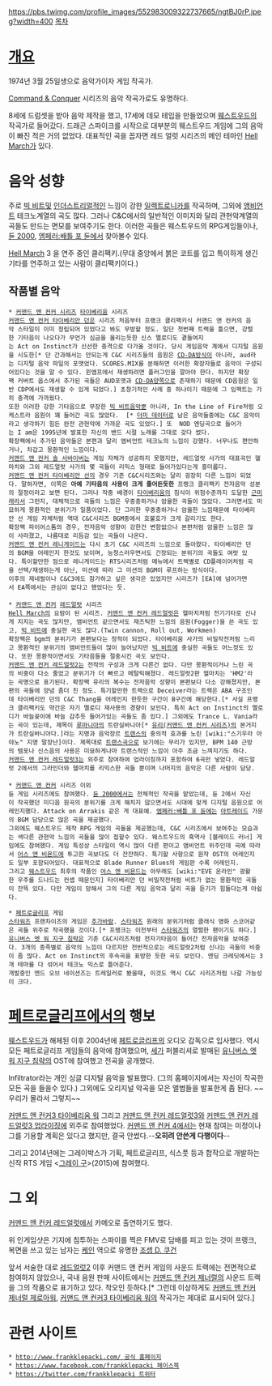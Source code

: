 https://pbs.twimg.com/profile_images/552983009322737665/ngtBJ0rP.jpeg?width=400
[[목차]]
= [[개요]] = 
1974년 3월 25일생으로 음악가이자 게임 작곡가.

[[Command & Conquer]] 시리즈의 음악 작곡가로도 유명하다.

8세에 드럼셋을 받아 음악 제작을 했고, 17세에 데모 테입을 만들었으며 [[웨스트우드]]의 작곡가로 들어갔다. 드래곤 스파이크를 시작으로 대부분의 웨스트우드 게임에 그의 음악이 빠진 적은 거의 없었다. 대표적인 곡을 꼽자면 레드 얼럿 시리즈의 메인 테마인 [[Hell March]]가 있다.

= 음악 성향 =
주로 [[빅 비트]]및 [[인더스트리얼]]적인 느낌이 강한 [[일렉트로니카]]를 작곡하며, 그외에 [[앰비언트]] 테크노계열의 곡도 많다. 그러나 C&C에서의 일반적인 이미지와 달리 관현악계열의 곡들도 만드는 면모를 보여주기도 한다. 이러한 곡들은 웨스트우드의 RPG게임들이나, [[듄 2000]], [[엠페러:배틀 포 듄]]에서 찾아볼수 있다.

{{{#!html
<object width="640" height="385"><param name="movie" value="http://www.youtube.com/v/u_qPFFem6UU?fs=1&amp;hl=ko_KR"></param><param name="allowFullScreen" value="true"></param><param name="allowscriptaccess" value="always"></param><embed src="http://www.youtube.com/v/u_qPFFem6UU?fs=1&amp;hl=ko_KR" type="application/x-shockwave-flash" allowscriptaccess="always" allowfullscreen="true" width="640" height="385"></embed></object>
}}}

[[Hell March]] 3 을 연주 중인 클리팩키.(무대 중앙에서 붉은 코트를 입고 특이하게 생긴 기타를 연주하고 있는 사람이 클리팩키이다.)

== 작품별 음악 ==
 * [[커맨드 앤 컨커 시리즈]] [[타이베리움]] 시리즈
 [[커맨드 앤 컨커 타이베리안 던]]은 시리즈 처음부터 프랭크 클리팩키식 커맨드 앤 컨커의 음악 스타일이 이미 정립되어 있었다고 봐도 무방할 정도. 일단 첫번째 트랙을 틀으면, 강렬한 기타음이 나오다가 무언가 심금을 울리는듯한 신스 멜로디도 곁들여지는 Act on Instinct가 신선한 충격으로 다가올 것이다. 당시 게임음악 계에서 디지털 음원을 시도한[* 단 간과해서는 안되는게 C&C 시리즈들의 음원은 [[CD-DA]]방식이 아니라, aud라는 디지털 음악 파일의 포맷었다. SCORES.MIX를 분해하면 이러한 확장자들로 음악이 구성되어있다는 것을 알 수 있다. 윈앰프에서 재생하려면 플러그인을 깔아야 한다. 하지만 확장팩 커버트 옵스에서 추가된 곡들은 AUD포맷과 [[CD-DA]]양쪽으로 존재하기 때문에 CD음원은 일반 CDP에서도 재생할 수 있게 되었다.] 초창기적인 사례 중 하나이기 때문에 그 임팩트는 가히 충격에 가까웠다.
 또한 이러한 강한 기타음으로 무장한 [[빅 비트]]음악뿐 아니라, In the Line of Fire처럼 오케스트라 음원이 꽤 들어간 곡도 많았다.  [* [[더미 데이터]]로 남은 음악들중에는 C&C 음악이라고 생각하기 힘든 완전 관현악에 가까운 곡도 있었다.] 또  NOD 엔딩곡으로 들어가는 I am은 1995년에 발표한 자신의 밴드 시절 노래를 그대로 갖다 썼다.
 확장팩에서 추가된 음악들은 본편과 달리 앰비언트 테크노의 느낌이 강했다. 너무나도 편안하거나, 차갑고 몽환적인 느낌이다.
 [[커맨드 앤 컨커 솔 서바이버]]는 게임 자체가 성공하지 못했지만, 레드얼럿 사가의 대표곡인 헬마치와 그외 레드얼럿 사가의 몇 곡들이 리믹스 형태로 들어가있다는게 흥미롭다.
 [[커맨드 앤 컨커 타이베리안 선]]의 경우 기존 C&C시리즈와는 달리 굉장히 다른 느낌이 되었다. 말하자면, 이쪽은 '''아예 기타음의 사용이 크게 줄어든듯한''' 프랭크 클리팩키 전자음악 성분의 절정이라고 보면 된다. 그러나 작중 배경이 [[타이베리움]]의 침식이 위험수준까지 도달한 [[근미래]]라서 그런지, 대체적으로 곡들의 느낌은 우중충하거나 암울한 곡들이 많았다. 그러면서도 미묘하게 몽환적인 분위기가 일품이었다. 단 그러한 우중충하거나 암울한 느낌때문에 타이베리안 선 게임 자체처럼 역대 C&C시리즈 BGM중에서 호불호가 크게 갈리기도 한다.
 확장팩 파이어스톰의 경우, 전자음악 성향이 강한건 변함없으나 본편처럼 암울한 느낌은 많이 사라졌고, 나름대로 리듬감 있는 곡들이 나온다.
 [[커맨드 앤 컨커 레니게이드]]는 다시 초기 C&C 시리즈의 느낌으로 돌아왔다. 타이베리안 던의 BGM을 어레인지 한것도 보이며, 능청스러우면서도 긴장되는 분위기의 곡들도 여럿 있다. 특이할만한 점으로 레니게이드는 RTS시리즈처럼 메뉴에서 트랙별로 CD플레이어처럼 곡을 선택/재생하는게 아닌, 미션에 따라 그 미션의 BGM이 루프하는 방식이다.
 이후의 제네럴이나 C&C3에도 참가하고 싶은 생각은 있었지만 시리즈가 [EA]에 넘어가면서 EA쪽에서는 관심이 없다고 했었다는 듯.
 
 * [[커맨드 앤 컨커]] [[레드얼럿]] 시리즈
 [[Hell March]]의 요람이 된 시리즈. [[커맨드 앤 컨커 레드얼럿]]은 헬마치처럼 전기기타로 신나게 지지는 곡도 많지만, 앰비언트 같으면서도 재즈틱한 느낌의 음원(Fogger)을 쓴 곡도 있고, [[빅 비트]]에 충실한 곡도 많다.(Twin cannon, Roll out, Workmen) 
 확장팩은 bgm의 분위기가 본편보다는 정적이 되었다. 타이베리움 사가의 비밀작전처럼 느리고 몽환적인 분위기의 앰비언트들이 많이 늘어났지만 [[빅 비트]]에 충실한 곡들도 어느정도 있다. 또한 몽환적이면서도 기타음들을 절충시킨 곡도 보인다.
 [[커맨드 앤 컨커 레드얼럿2]]는 전작의 구성과 크게 다른건 없다. 다만 몽환적이거나 느린 곡의 비중이 다소 줄었고 분위기가 더 빠르고 메탈릭해졌다. 레드얼럿2판 헬마치는 'HM2'라는 곡명으로 표기된다. 확장팩 유리의 복수는 전자음악 성향이 본편보다 다소 강해졌지만, 본편의 곡들에 양념 좀더 친 정도. 특기할만한 트랙으로 Deceiver라는 트랙은 ABA 구조인데 타이베리안 던의 C&C Thang을 어레인지 한듯한 구간이 B구간에 해당한다.[* 사실 프랭크 클리팩키도 약간은 자기 멜로디 재사용의 경향이 보인다. 특히 Act on Instinct의 멜로디가 바늘꽂이에 바늘 감추듯 들어가있는 곡들도 좀 있다.] 그외에도 Trance L. Vania라는 곡이 있는데, 제목이 [[루마니아]]의 트란실바니아[* [[유리(커맨드 앤 컨커 시리즈)]]의 본거지가 트란실바니아다.]라는 지명과 음악장르 [[트랜스]]의 중의적 효과를 노린 [wiki:"스기우라 아야노" 지명 말장난]이다. 제목대로 [[트랜스]]곡으로 보기에는 무리가 있지만, BPM 140 근방의 템포나 신스음의 사용은 미묘하게나마 트랜스적인 느낌이 아주 조금 느껴지기도 하다.
 [[커맨드 앤 컨커 레드얼럿3]]는 외주로 참여하여 업라이징까지 포함하여 6곡만 넣었다. 레드얼럿 2에서의 그라인더와 헬마치를 리믹스한 곡들 뿐이며 나머지의 음악은 다른 사람이 담당.
 
 * [[커맨드 앤 컨커]] 시리즈 이외
 듄 게임 시리즈에도 참여했다. [[듄 2000]]에서는 전체적인 작곡을 맡았는데, 듄 2에서 자신이 작곡했던 미디음 원곡의 분위기를 크게 해치지 않으면서도 시대에 맞게 디지털 음원으로 어레인지했다. Attack on Arrakis 같은 게 대표예. [[엠페러:배틀 포 듄]]에는 [[아트레이드]] 가문의 BGM 담당으로 많은 곡을 제공했다.
 그외에도 웨스트우드 제작 RPG 게임의 곡들을 제공했는데, C&C 시리즈에서 보여주는 모습과는 색다른 관현악 느낌의 곡들을 많이 접할수 있다. 웨스트우드의 흑역사 [블레이드 러너] 게임에도 참여했다. 게임 특성상 스타일이 역시 많이 다른 편이고 앰비언트 위주인데 곡에 따라서 [[어스 앤 비욘드]]에 투고한 곡보다도 더 잔잔하다. 특기할 사항으로 원작 OST의 어레인지도 일부 포함되어있다. 대표적으로 Blade Runner Blues의 게임판 수록 어레인지.
 그리고 [[웨스트우드]] 최후의 작품인 [[어스 엔 비욘드]]는 아무래도 [wiki:"EVE 온라인" 광활한 우주를 드나드는 컨셉 때문인지] 타이베리안 던 비밀작전처럼 비트가 없는 몽환적인 곡들이 잔뜩 있다. 다만 게임이 망해서 그의 다른 게임 음악과 달리 곡을 듣기가 힘들다는게 아쉽다. 

 * [[페트로글리프]] 게임
 [[스타워즈]] 프랜차이즈의 게임은 [[추가바람]]. [[스타워즈]] 원래의 분위기처럼 클래식 영화 스코어같은 곡들 위주로 작곡했을 것이다.[* 프랭크는 이전부터 [[스타워즈]]의 열렬한 팬이기도 하다.]
 [[유니버스 엣 워 지구 침략]]은 기존 C&C시리즈처럼 전자기타음이 들어간 전자음악을 보여준다. 3개의 종족별로 음악의 느낌이 다르지만 전반적으로는 레드얼럿2처럼 신나는 곡들의 비중이 좀 많다. Act on Instinct의 후속곡을 표방한 듯한 곡도 보인다. 엔딩 크레딧에서는 3개 테마를 다 섞어서 테크노 믹스로 틀어준다.
 개발중인 엔드 오브 네이션즈는 트레일러로 봤을때, 이것도 역시 C&C 시리즈처럼 나갈 가능성이 크다.

= [[페트로글리프]]에서의 행보 =
[[웨스트우드]]가 해체된 이후 2004년에 [[페트로글리프]]의 오디오 감독으로 입사했다. 역시 모든 페트로글리프 게임들의 음악에 참여했으며, [[세가]] 퍼블리셔로 발매된 [[유니버스 엣 워 지구 침략]]의 OST에 참여했고 전곡을 공개했다. 

Infiltrator라는 개인 싱글 디지털 음악을 발표했다. (그의 홈페이지에서는 자신이 작곡한 모든 곡을 들을수 있다.) 그외에도 오리지널 악곡을 모은 앨범들을 발표한게 좀 된다. ~~우리가 몰라서 그렇지~~

[[커맨드 앤 컨커3 타이베리움 워]] 그리고 [[커맨드 앤 컨커 레드얼럿3]]와 [[커맨드 앤 컨커 레드얼럿3 업라이징]]에 외주로 참여했었다.
[[커맨드 앤 컨커4 타이베리안 트와일라잇|커맨드 앤 컨커 4]]에서는 현재 참여는 미정이나 그를 기용할 계획은 있다고 했지만, 결국 안썼다.--'''오히려 안쓴게 다행이다'''--

그리고 2014년에는 그레이박스가 기획, 페트로글리프, 식스풋 등과 합작으로 개발하는 신작 RTS 게임 <[[그레이 구(게임)|그레이 구]]>(2015)에 참여했다.

= 그 외 =
[[커맨드 앤 컨커 레드얼럿]]에서 카메오로 출연하기도 했다.

위 인게임샷은 기지에 침투하는 스파이를 찍은 FMV로 담배를 피고 있는 것이 프랭크, 복면을 쓰고 있는 남자는 [[케인]] 역으로 유명한 [[조셉 D. 쿠건]]

앞서 서술한 대로 [[레드얼럿2]] 이후 커맨드 앤 컨커 게임의 사운드 트랙에는 전면적으로 참여하지 않았으나, 국내 음원 판매 사이트에서는 [[커맨드 앤 컨커 제너럴]]의 사운드 트랙을 그의 작품으로 표기하고 있다. 착오인 듯하다.[* 그런데 이상하게도 [[커맨드 앤 컨커 제너럴 제로아워]], [[커맨드 앤 컨커3 타이베리움 워]]의 작곡가는 제대로 표시되어 있다.]
  
= 관련 사이트 =
 * [[http://www.frankklepacki.com/ 공식 홈페이지]]
 * [[https://www.facebook.com/frankklepacki 페이스북]]
 * [[https://twitter.com/frankklepacki 트위터]]
